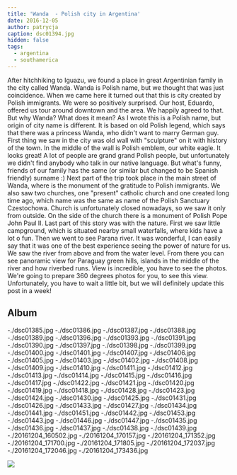 ```yaml
---
title: 'Wanda  - Polish city in Argentina'
date: 2016-12-05
author: patrycja
caption: dsc01394.jpg
hidden: false
tags:
  - argentina
  - southamerica
---
```


After hitchhiking to Iguazu, we found a place in great Argentinian family in the city called Wanda. Wanda is Polish name, but we thought that was just coincidence. When we came here it turned out that this is city created by Polish immigrants.
We were so positively surprised. Our host, Eduardo, offered us tour around downtown and the area. We happily agreed to that. But why Wanda? What does it mean? As I wrote this is a Polish name, but origin of city name is different. It is based on old Polish legend, which says that there was a princess Wanda, who didn't want to marry German guy.
First thing we saw in the city was old wall with "sculpture" on it with history of the town. In the middle of the wall is Polish emblem, our white eagle. It looks great!
A lot of people are grand grand Polish people, but unfortunately we didn't find anybody who talk in our native language. But what's funny, friends of our family has the same (or similar but changed to be Spanish friendly) surname :)
Next part of the trip took place in the main street of Wanda, where is the monument of the gratitude to Polish immigrants. We also saw two churches, one "present" catholic church and one created long time ago, which name was the same as name of the Polish Sanctuary Czestochowa. Church is unfortunately closed nowadays, so we saw it only from outside. On the side of the church there is a monument of Polish Pope John Paul II.
Last part of this story was with the nature. First we saw little campground, which is situated nearby small waterfalls, where kids have a lot o fun.
Then we went to see Parana river. It was wonderful, I can easily say that it was one of the best experience seeing the power of nature for us. We saw the river from above and from the water level. From there you can see panoramic view for Paraguay green hills, islands in the middle of the river and how riverbed runs. View is incredible, you have to see the photos.
We're going to prepare 360 degrees photos for you, to see this view. Unfortunately, you have to wait a little bit, but we will definitely update this post in a week!

## Album

<grid>
  -./dsc01385.jpg -./dsc01386.jpg -./dsc01387.jpg -./dsc01388.jpg
  -./dsc01389.jpg -./dsc01396.jpg -./dsc01393.jpg -./dsc01391.jpg
  -./dsc01390.jpg -./dsc01397.jpg -./dsc01398.jpg -./dsc01399.jpg
  -./dsc01400.jpg -./dsc01401.jpg -./dsc01407.jpg -./dsc01406.jpg
</grid>

<grid columns="2">
  -./dsc01405.jpg -./dsc01403.jpg -./dsc01402.jpg -./dsc01408.jpg
  -./dsc01409.jpg -./dsc01410.jpg -./dsc01411.jpg -./dsc01412.jpg
  -./dsc01413.jpg -./dsc01414.jpg -./dsc01415.jpg -./dsc01416.jpg
  -./dsc01417.jpg -./dsc01422.jpg -./dsc01421.jpg -./dsc01420.jpg
  -./dsc01419.jpg -./dsc01418.jpg
</grid>

<grid>
  -./dsc01428.jpg -./dsc01423.jpg -./dsc01424.jpg -./dsc01430.jpg
  -./dsc01425.jpg -./dsc01431.jpg -./dsc01426.jpg -./dsc01433.jpg
  -./dsc01427.jpg -./dsc01434.jpg -./dsc01441.jpg -./dsc01451.jpg
  -./dsc01442.jpg -./dsc01453.jpg -./dsc01443.jpg -./dsc01446.jpg
  -./dsc01447.jpg -./dsc01435.jpg -./dsc01436.jpg -./dsc01437.jpg
  -./dsc01438.jpg -./dsc01439.jpg -./20161204_160502.jpg -./20161204_170157.jpg
  -./20161204_171352.jpg -./20161204_171700.jpg -./20161204_171805.jpg
  -./20161204_172037.jpg -./20161204_172046.jpg -./20161204_173436.jpg
</grid>

![](./20161204_172037-pano.jpg)
